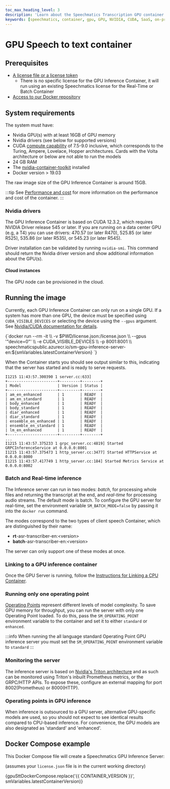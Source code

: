 ```yaml
---
toc_max_heading_level: 3
description: 'Learn about the Speechmatics Transcription GPU container system'
keywords: [speechmatics, container, gpu, GPU, NVIDIA, CUDA, SaaS, on-prem]
---
```



# GPU Speech to text container

## Prerequisites

- [A license file or a license token](/deployments/container/licensing)
  - There is no specific license for the GPU Inference Container, it will run using an existing Speechmatics license for the Real-Time or Batch
    Container
- [Access to our Docker repository](/deployments/container/accessing-images)

## System requirements

The system must have:

- Nvidia GPU(s) with at least 16GB of GPU memory
- Nvidia drivers (see below for supported versions)
- CUDA [compute capability](https://docs.nvidia.com/cuda/cuda-c-programming-guide/index.html#compute-capabilities) of 7.5-9.0 inclusive,
  which corresponds to the Turing, Ampere, Lovelace, Hopper architectures. Cards with the Volta architecture or below are not able to run the models
- 24 GB RAM
- The [nvidia-container-toolkit](https://github.com/NVIDIA/nvidia-docker) installed
- Docker version > 19.03

The raw image size of the GPU Inference Container is around 15GB.

:::tip
See [Performance and cost](/deployments/container/performance-and-cost) for more information on the performance and cost of the container.
:::

### Nvidia drivers

The GPU Inference Container is based on CUDA 12.3.2, which requires NVIDIA Driver release 545 or later.
If you are running on a data center GPU (e.g, a T4) you can use drivers: 470.57 (or later R470), 525.85 (or later R525), 535.86 (or later R535), or 545.23 (or later R545).

Driver installation can be validated by running `nvidia-smi`. This command should return the Nvidia driver version and show additional information about the GPU(s).

#### Cloud instances

The GPU node can be provisioned in the cloud.

## Running the image

Currently, each GPU Inference Container can only run on a single GPU.
If a system has more than one GPU, the device must be specified using `CUDA_VISIBLE_DEVICES`
or selecting the device using the `--gpus` argument. See [Nvidia/CUDA documentation for details](https://docs.nvidia.com/cuda/cuda-c-programming-guide/index.html#cuda-environment-variables).

<CodeBlock language="bash">
  {`docker run --rm -it \\
    -v $PWD/license.json:/license.json \\
    --gpus '"device=0"' \\
    -e CUDA_VISIBLE_DEVICES \\
    -p 8001:8001 \\
    speechmaticspublic.azurecr.io/sm-gpu-inference-server-en:${smVariables.latestContainerVersion}
`}
</CodeBlock>

When the Container starts you should see output similar to this,
indicating that the server has started and is ready to serve requests.

```
I1215 11:43:57.300390 1 server.cc:633]
+----------------------+---------+--------+
| Model                | Version | Status |
+----------------------+---------+--------+
| am_en_enhanced       | 1       | READY  |
| am_en_standard       | 1       | READY  |
| body_enhanced        | 1       | READY  |
| body_standard        | 1       | READY  |
| diar_enhanced        | 1       | READY  |
| diar_standard        | 1       | READY  |
| ensemble_en_enhanced | 1       | READY  |
| ensemble_en_standard | 1       | READY  |
| lm_en_enhanced       | 1       | READY  |
+----------------------+---------+--------+
...
I1215 11:43:57.375233 1 grpc_server.cc:4819] Started GRPCInferenceService at 0.0.0.0:8001
I1215 11:43:57.375473 1 http_server.cc:3477] Started HTTPService at 0.0.0.0:8000
I1215 11:43:57.417749 1 http_server.cc:184] Started Metrics Service at 0.0.0.0:8002
```

### Batch and Real-time inference

The Inference server can run in two modes: _batch_, for processing whole files and returning the transcript at the end, and _real-time_ for
processing audio streams. The default mode is batch. To configure the GPU server for real-time, set the environment variable
`SM_BATCH_MODE=false` by passing it into the `docker run` command.

The modes correspond to the two types of client speech Container, which are distinguished by their name:

- **rt**-asr-transcriber-en:&lt;version&gt;
- **batch**-asr-transcriber-en:&lt;version&gt;

The server can only support one of these modes at once.

### Linking to a GPU inference container

Once the GPU Server is running, follow the [Instructions for Linking a CPU Container](/deployments/container/cpu-speech-to-text#linking-to-a-gpu-inference-container).

### Running only one operating point

[Operating Points](/speech-to-text/#operating-points-1) represent different levels of model complexity.
To save GPU memory for throughput, you can run the server with only one Operating Point loaded. To do this, pass the
`SM_OPERATING_POINT` environment variable to the container and set it to either `standard` or `enhanced`.

:::info
When running the all language standard Operating Point GPU inference server you must set the `SM_OPERATING_POINT` environment variable to `standard`
:::

### Monitoring the server

The inference server is based on [Nvidia's Triton architecture](https://developer.nvidia.com/nvidia-triton-inference-server) and as such
can be monitored using Triton's inbuilt Prometheus metrics, or the GRPC/HTTP APIs. To expose these, configure an external mapping for port
8002(Prometheus) or 8000(HTTP).

### Operating points in GPU inference

When inference is outsourced to a GPU server, alternative GPU-specific models are used, so you should not expect to see identical results compared to CPU-based inference. For convenience, the GPU models are also designated as 'standard' and 'enhanced'.

## Docker Compose example

This Docker Compose file will create a Speechmatics GPU Inference Server:

(assumes your `license.json` file is in the current working directory)

<CodeBlock language="yaml" title="docker-compose.yml">
{gpuSttDockerCompose.replace('{{ CONTAINER_VERSION }}', smVariables.latestContainerVersion)}
</CodeBlock>
